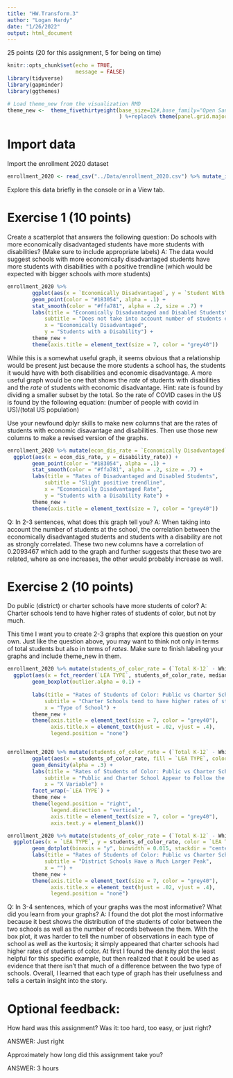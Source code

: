 ```yaml
---
title: "HW.Transform.3"
author: "Logan Hardy"
date: "1/26/2022"
output: html_document
---
```


25 points (20 for this assignment, 5 for being on time)

```r
knitr::opts_chunk$set(echo = TRUE, 
                      message = FALSE)
library(tidyverse)
library(gapminder)
library(ggthemes)

# Load theme_new from the visualization RMD
theme_new <-  theme_fivethirtyeight(base_size=12#,base_family="Open Sans"
                                    ) %+replace% theme(panel.grid.major.y = element_line(colour = "grey80", size = 0.25),  panel.grid.major.x = element_blank(), panel.background = element_rect(fill = "white"), plot.background = element_rect(fill = "white"), legend.background = element_rect(fill = "white")) 

```

# Import data
Import the enrollment 2020 dataset
```r
enrollment_2020 <- read_csv("../Data/enrollment_2020.csv") %>% mutate_if(is.character, as.vector)
```

Explore this data briefly in the console or in a View tab. 

# Exercise 1 (10 points)
Create a scatterplot that answers the following question: Do schools with more economically disadvantaged students have more students with disabilities? (Make sure to include appropriate labels) A: The data would suggest schools with more economically disadvantaged students have more students with disabilities with a positive trendline (which would be expected with bigger schools with more students)
```r
enrollment_2020 %>% 
        ggplot(aes(x = `Economically Disadvantaged`, y = `Student With a Disability`)) + 
        geom_point(color = "#183054", alpha = .1) + 
        stat_smooth(color = "#ffa781", alpha = .2, size = .7) +
        labs(title = "Economically Disadvantaged and Disabled Students", 
            subtitle = "Does not take into account number of students enrolled at the school ", 
            x = "Economically Disadvantaged", 
            y = "Students with a Disability") +
        theme_new + 
        theme(axis.title = element_text(size = 7, color = "grey40"))

```

While this is a somewhat useful graph, it seems obvious that a relationship would be present just because the more students a school has, the students it would have with both disabilities and economic disadvantage. A more useful graph would be one that shows the *rate* of students with disabilities and the *rate* of students with economic disadvantage. Hint: rate is found by dividing a smaller subset by the total. So the rate of COVID cases in the US is found by the following equation: (number of people with covid in US)/(total US population)

Use your newfound dplyr skills to make new columns that are the rates of students with economic disavantage and disabilities. Then use those new columns to make a revised version of the graphs.
```r
enrollment_2020 %>% mutate(econ_dis_rate = `Economically Disadvantaged`/`Total K-12`, disability_rate = `Student With a Disability`/`Total K-12`) %>%
  ggplot(aes(x = econ_dis_rate, y = disability_rate)) + 
        geom_point(color = "#183054", alpha = .1) + 
        stat_smooth(color = "#ffa781", alpha = .2, size = .7) +
        labs(title = "Rates of Disadvantaged and Disabled Students", 
            subtitle = "Slight positive trendline", 
            x = "Economically Disadvantaged Rate", 
            y = "Students with a Disability Rate") +
        theme_new + 
        theme(axis.title = element_text(size = 7, color = "grey40"))

```

Q: In 2-3 sentences, what does this graph tell you? 
A: When taking into account the number of students at the school, the correlation between the economically disadvantaged students and students with a disability are not as strongly correlated. These two new columns have a correlation of 0.2093467 which add to the graph and further suggests that these two are related, where as one increases, the other would probably increase as well.  

# Exercise 2 (10 points)
Do public (district) or charter schools have more students of color? A: Charter schools tend to have higher rates of students of color, but not by much. 

This time I want you to create 2-3 graphs that explore this question on your own. Just like the question above, you may want to think not only in terms of total students but also in terms of *rates*. Make sure to finish labeling your graphs and include theme_new in them.
```r
enrollment_2020 %>% mutate(students_of_color_rate = (`Total K-12` - White)/`Total K-12`) %>%
  ggplot(aes(x = fct_reorder(`LEA TYPE`, students_of_color_rate, median, na.rm = TRUE), y = students_of_color_rate, fill = `LEA TYPE`)) + 
        geom_boxplot(outlier.alpha = 0.1) +
        
        labs(title = "Rates of Students of Color: Public vs Charter Schools", 
            subtitle = "Charter Schools tend to have higher rates of students of color", 
            x = "Type of School") +
        theme_new + 
        theme(axis.title = element_text(size = 7, color = "grey40"),
              axis.title.x = element_text(hjust = .02, vjust = .4),
              legend.position = "none")


enrollment_2020 %>% mutate(students_of_color_rate = (`Total K-12` - White)/`Total K-12`) %>%
        ggplot(aes(x = students_of_color_rate, fill = `LEA TYPE`, color = `LEA TYPE`)) + 
        geom_density(alpha = .3) +
        labs(title = "Rates of Students of Color: Public vs Charter Schools", 
            subtitle = "Public and Charter School Appear to Follow the Same Trend", 
            x = "X Variable") + 
        facet_wrap(~`LEA TYPE`) + 
        theme_new + 
        theme(legend.position = "right", 
              legend.direction = "vertical", 
              axis.title = element_text(size = 7, color = "grey40"), 
              axis.text.y = element_blank())

enrollment_2020 %>% mutate(students_of_color_rate = (`Total K-12` - White)/`Total K-12`) %>%
  ggplot(aes(x = `LEA TYPE`, y = students_of_color_rate, color = `LEA TYPE`)) + 
        geom_dotplot(binaxis = "y", binwidth = 0.015, stackdir = "center") + # You'll have to change the binwidth for your particular dataset. 
        labs(title = "Rates of Students of Color: Public vs Charter Schools", 
            subtitle = "District Schools Have a Much Larger Peak", 
            x = "") +
        theme_new + 
        theme(axis.title = element_text(size = 7, color = "grey40"),
              axis.title.x = element_text(hjust = .02, vjust = .4),
              legend.position = "none")

```

Q: In 3-4 sentences, which of your graphs was the most informative? What did you learn from your graphs? 
A: I found the dot plot the most informative because it best shows the distribution of the students of color between the two schools as well as the number of records between the them.  With the box plot, it was harder to tell the number of observations in each type of school as well as the kurtosis; it simply appeared that charter schools had higher rates of students of color.  At first I found the density plot the least helpful for this specific example, but then realized that it could be used as evidence that there isn't that much of a difference between the two type of schools. Overall, I learned that each type of graph has their usefulness and tells a certain insight into the story.  

# Optional feedback: 

How hard was this assignment? Was it: too hard, too easy, or just right? 

ANSWER: Just right

Approximately how long did this assignment take you? 

ANSWER: 3 hours 

